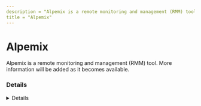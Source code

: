 ```yaml
---
description = "Alpemix is a remote monitoring and management (RMM) tool. More information will be added as it becomes available."
title = "Alpemix"
---
```




# Alpemix

Alpemix is a remote monitoring and management (RMM) tool. More information will be added as it becomes available.


### Details
<Details author={"Nasreddine Bencherchali"}
         category={""}
         created={"2024-08-05"}
         website={"https://www.alpemix.com/en/Home"}
         lastModified={"2024-08-05"}
         privileges={""}
         free={ "" }
         verification={""}
/>

#### Installation Paths
<Card code={ ["C:\\AlpemixService.exe", "C:\\AlpemixSrvc\\"] }/>

#### Supported OS
<Badges color="warning" badges={ ["Windows", "Linux", "Android", "Mac", "IOS"] }/>

#### Capabilities
<Badges color="#FFA500" badges={ ["5 Different Solutions for Remote Support", "Access to Unattended Computers", "Access to User Account Control (UAC) Screens", "Add Your Own Logo", "Auto Sizing", "Automatic Update", "Clipboard Transfer", "Computer Independent Licensing", "Contact List and Groups", "Encrypted Communication", "External Communication Barrier", "File Transfer", "Instant Messaging", "Multi-Platform Support", "Multiple Chat", "Multiple Connections", "No Port Forwarding Required", "Peer to Peer Connection (p2p)", "Receiving Offline Message", "Remote Restart", "ReportingRestricting The Authority", "Screen Sharing", "Sending Announcement Message", "Sharing a certain part of the screen", "Video Recording", "Voice Communication", "Who is currently supporting?", "Working in Black Screen Mode"] }/>



### Forensic Artifacts

#### Disk Artifacts
<EuiSpacer size="xl"/>
<DiskArtifacts data={ [{"File": "%localappdata%\\Alpemix\\Alpemix.ini", "Description": "N/A", "OS": "Windows"}] }/>

#### Event Log Artifacts
<EuiSpacer size="xl"/>
<EventLogTable data={ [{"EventID": 7045, "ProviderName": "Service Control Manager", "LogFile": "System.evtx", "ServiceName": "AlpemixSrvc", "ImagePath": "*\\Alpemix.exe servicestartxxx", "Description": "Service installation event as result of Alpemix installation."}] }/>

#### Registry Artifacts
<EuiSpacer size="xl"/>
<RegistryTable data={ [{"Path": "HKLM\\SYSTEM\\CurrentControlSet\\Services\\AlpemixSrvcx", "Description": "N/A"}] }/>

#### Network Artifacts
<EuiSpacer size="xl"/>
<NetworkArtifactsTable data={ [{"Domains": ["*.alpemix.com"], "Ports": [443], "Description": "N/A"}, {"Domains": ["*.teknopars.com"], "Ports": [80], "Description": "N/A"}] }/>




### Detections
- Detects potential registry activity of Alpemix RMM tool
  - [Sigma Rule](https://github.com/magicsword-io/LOLRMM/blob/main/detections/sigma/alpemix_registry_sigma.yml)
- Detects potential network activity of Alpemix RMM tool
  - [Sigma Rule](https://github.com/magicsword-io/LOLRMM/blob/main/detections/sigma/alpemix_network_sigma.yml)
- Detects potential files activity of Alpemix RMM tool
  - [Sigma Rule](https://github.com/magicsword-io/LOLRMM/blob/main/detections/sigma/alpemix_files_sigma.yml)
- Detects potential processes activity of Alpemix RMM tool
  - [Sigma Rule](https://github.com/magicsword-io/LOLRMM/blob/main/detections/sigma/alpemix_processes_sigma.yml)

### References
- [https://www.alpemix.com/en/remote-access](https://www.alpemix.com/en/remote-access)

### Acknowledgements
- Nasreddine Bencherchali (@nas_bench)
